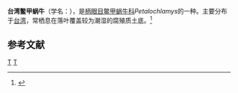 {{Speciesbox
| taxon = Petalochlamys formosana
| binomial_authority = (Schmacker et Boettger, 1891)
}}
'''台湾鳖甲蜗牛'''（学名：''{{lang|la|Petalochlamys formosana}}''），是[[柄眼目|柄眼目]][[鳖甲蜗牛科|鳖甲蜗牛科]]''Petalochlamys''的一种。主要分布于[[台湾|台湾]]，常栖息在落叶覆盖较为潮湿的腐殖质土底。<ref>{{cite web|url=http://shell.sinica.edu.tw/chinese/shellbase_detail.php?science_no=2010|title=国际贝库：台湾鳖甲蜗牛|publisher=台湾贝类资料库|accessdate=2009-08-11|archive-date=2016-03-04|archive-url=https://web.archive.org/web/20160304110611/http://shell.sinica.edu.tw/chinese/shellbase_detail.php?science_no=2010|dead-url=no}}</ref>

== 参考文献 ==
{{reflist|2}}
{{Taxonbar|from=Q10915173}}

[[Category:鳖甲蜗牛科|T]]
[[Category:1891年描述的动物|T]]